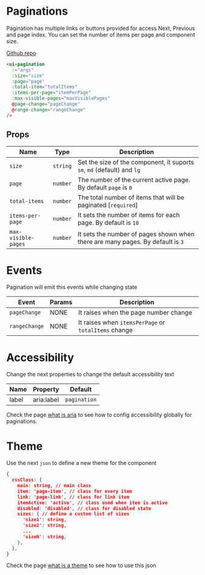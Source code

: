 
# Paginations
Pagination has multiple links or buttons provided for access Next, Previous and page index. You can set the number of items per page and component size.

<Canvas>
  <Story id="ui-pagination--default" />
</Canvas>

[Github repo](https://github.com/unicoderns/ui/tree/master/packages/Pagination)

```html
<ui-pagination
  :="args"
  :size="size"
  :page="page"
  :total-item="totalItems"
  :items-per-page="itemPerPage"
  :max-visible-pages="maxVisiblePages"
  @page-change="pageChange"
  @range-change="rangeChange"
/>
```

## Props

| Name | Type | Description |
| ---- | ---- | ----------- |
| `size` | `string` | Set the size of the component, it suports `sm`, `md` (default) and `lg` |
| `page` | `number` | The number of the current active page. By default `page` is `0` |
| `total-items` | `number` | The total number of items that will be paginated [`required`]|
| `items-per-page` | `number` | It sets the number of items for each page. By default is `10` |
| `max-visible-pages` | `number` |It sets the number of pages shown when there are many pages. By default is `3` |

# Events
Pagination will emit this events while changing state

| Event | Params | Description |
| ----- | ------ | ----------- |
| `pageChange` | NONE| It raises when the page number change |
| `rangeChange` | NONE| It raises when `itemsPerPage` or `totalItems` change |

# Accessibility
Change the next properties to change the default accessibility text

| Name | Property | Default |
| ---- | -------- | ------- |
| label | aria:label | `pagination` |

Check the page [what is aria](/docs/docs-aria--page#what-is-aria-config) to see how to config accessibility globally for paginations.

# Theme
Use the next `json` to define a new theme for the component

```json
{
  cssClass: {
    main: string, // main class
    item: 'page-item', // class for every item
    link: 'page-link', // class for link item
    itemActive: 'active', // class used when item is active
    disabled: 'disabled', // class for disabled state
    sizes: { // define a custom list of sizes
      'size1': string,
      'size2': string,
      ...
      'sizeN': string,
    },
  },
}
```

Check the page [what is a theme](/docs/docs-theming--page#what-is-a-theme) to see how to use this json
